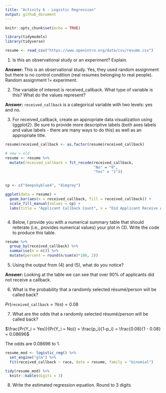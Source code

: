 ```yaml
---
title: "Activity 6 - Logistic Regression"
output: github_document
---
```


```r
knitr::opts_chunk$set(echo = TRUE)

library(tidymodels)
library(tidyverse)


```


```r

resume <- read_csv("https://www.openintro.org/data/csv/resume.csv")


```


1. Is this an observational study or an experiment? Explain.

**Answer:** This is an observational study. Yes, they used random assignment but there is no control condition (real resumes belonging to real people). Random assignment != experiment.

2. The variable of interest is received_callback. What type of variable is this? What do the values represent?

**Answer:** `received_callback` is a categorical variable with two levels: yes and no.

3. For received_callback, create an appropriate data visualization using {ggplot2}. Be sure to provide more descriptive labels (both axes labels and value labels - there are many ways to do this) as well as an appropriate title.



```r

resume$received_callback <- as.factor(resume$received_callback)

# new = old
resume <- resume %>% 
  mutate(received_callback = fct_recode(received_callback,
                                        "No" = "0",
                                        "Yes" = "1"))
  

```


```r

cp <- c("deepskyblue4", "dimgrey")

```



```r



ggplot(data = resume) +
  geom_bar(aes(x = received_callback, fill = received_callback)) +
  scale_fill_manual(values = cp) +
  labs(title = "Applicant Callback Count", x = "Did Applicant Receive A Callback?", y = "Count")



```

4. Below, I provide you with a numerical summary table that should reiterate (i.e., provides numerical values) your plot in (3). Write the code to produce this table.

```r

resume %>% 
  group_by(received_callback) %>% 
  summarise(n = n()) %>% 
  mutate(percent = round(n/sum(n)*100, 2))


```

5. Using the output from (4) and (5), what do you notice?

**Answer:** Looking at the table we can see that over 90% of applicants did not receive a callback.

6. What is the probability that a randomly selected résumé/person will be called back?

$Pr(\texttt{received_callback} = Yes) = 0.08$

7. What are the odds that a randomly selected résumé/person will be called back?

$\frac{Pr(Y_i = Yes)}{Pr(Y_i = No)} = \frac{p_i}{1-p_i} = \frac{0.08}{1 - 0.08} = 0.08696$

The odds are 0.08696 to 1.


```r


resume_mod <- logistic_reg() %>%
  set_engine("glm") %>%
  fit(received_callback ~ race, data = resume, family = "binomial")

tidy(resume_mod) %>% 
  knitr::kable(digits = 3)


```


8. Write the estimated regression equation. Round to 3 digits

























